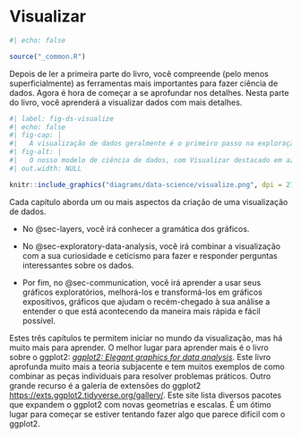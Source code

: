 # Visualizar {#sec-visualize .unnumbered}

```r
#| echo: false

source("_common.R")
```

Depois de ler a primeira parte do livro, você compreende (pelo menos superficialmente) as ferramentas mais importantes para fazer ciência de dados.
Agora é hora de começar a se aprofundar nos detalhes.
Nesta parte do livro, você aprenderá a visualizar dados com mais detalhes.

```r
#| label: fig-ds-visualize
#| echo: false
#| fig-cap: |
#|   A visualização de dados geralmente é o primeiro passo na exploração de dados.
#| fig-alt: |
#|   O nosso modelo de ciência de dados, com Visualizar destacado em azul.
#| out.width: NULL

knitr::include_graphics("diagrams/data-science/visualize.png", dpi = 270)
```

Cada capítulo aborda um ou mais aspectos da criação de uma visualização de dados.

-   No @sec-layers, você irá conhecer a gramática dos gráficos.

-   No @sec-exploratory-data-analysis, você irá combinar a visualização com a sua curiosidade e ceticismo para fazer e responder perguntas interessantes sobre os dados.

-   Por fim, no @sec-communication, você irá aprender a usar seus gráficos exploratórios, melhorá-los e transformá-los em gráficos expositivos, gráficos que ajudam o recém-chegado à sua análise a entender o que está acontecendo da maneira mais rápida e fácil possível.

Estes três capítulos te permitem iniciar no mundo da visualização, mas há muito mais para aprender.
O melhor lugar para aprender mais é o livro sobre o ggplot2: [*ggplot2: Elegant graphics for data analysis*](https://ggplot2-book.org/).
Este livro aprofunda muito mais a teoria subjacente e tem muitos exemplos de como combinar as peças individuais para resolver problemas práticos.
Outro grande recurso é a galeria de extensões do ggplot2 <https://exts.ggplot2.tidyverse.org/gallery/>.
Este site lista diversos pacotes que expandem o ggplot2 com novas geometrias e escalas.
É um ótimo lugar para começar se estiver tentando fazer algo que parece difícil com o ggplot2.
